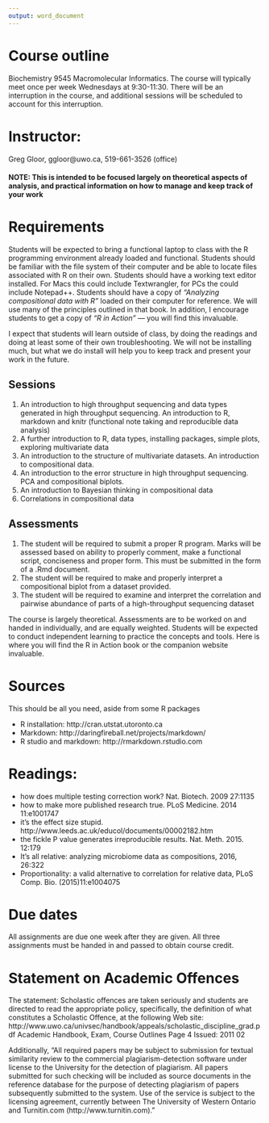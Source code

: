 ```yaml
---
output: word_document
---
```


# Course outline
Biochemistry 9545 Macromolecular Informatics. The course will typically meet once per week Wednesdays at 9:30-11:30. There will be an interruption in the course, and additional sessions will be scheduled to account for this interruption.

# Instructor:
Greg Gloor, ggloor@uwo.ca, 519-661-3526 (office)

#### NOTE: This is intended to be focused largely on theoretical aspects of analysis, and practical information on how to manage and keep track of your work

# Requirements
Students will be expected to bring a functional laptop to class with the R programming environment already loaded and functional. Students should be familiar with the file system of their computer and be able to locate files associated with R on their own. Students should have a working text editor installed. For Macs this could include Textwrangler, for PCs the could include Notepad++. Students should have a copy of _"Analyzing compositional data with R"_ loaded on their computer for reference. We will use many of the principles outlined in that book. In addition, I encourage students to get a copy of _"R in Action"_ --- you will find this invaluable.

I expect that students will learn outside of class, by doing the readings and doing at least some of their own troubleshooting. We will not be installing much, but what we do install will help you to keep track and present your work in the future.

## Sessions
1. An introduction to high throughput sequencing and data types generated in high throughput sequencing. An introduction to R, markdown and knitr (functional note taking and reproducible data analysis)
2. A further introduction to R, data types, installing packages, simple plots, exploring multivariate data
3. An introduction to the structure of multivariate datasets. An introduction to compositional data.
4. An introduction to the error structure in high throughput sequencing. PCA and compositional biplots.
5. An introduction to Bayesian thinking in compositional data
6. Correlations in compositional data

## Assessments
1. The student will be required to submit a proper R program. Marks will be assessed based on ability to properly comment, make a functional script, conciseness and proper form. This must be submitted in the form of a .Rmd document.
2. The student will be required to make and properly interpret a compositional biplot from a dataset provided.
3. The student will be required to examine and interpret the correlation and pairwise abundance of parts of a high-throughput sequencing dataset

The course is largely theoretical. Assessments are to be worked on and handed in individually, and are equally weighted. Students will be expected to conduct independent learning to practice the concepts and tools. Here is where you will find the R in Action book or the companion website invaluable.

# Sources
This should be all you need, aside from some R packages

- R installation: http://cran.utstat.utoronto.ca
- Markdown: http://daringfireball.net/projects/markdown/
- R studio and markdown: http://rmarkdown.rstudio.com

# Readings:
- how does multiple testing correction work? Nat. Biotech. 2009 27:1135
- how to make more published research true. PLoS Medicine. 2014 11:e1001747
- it's the effect size stupid. http://www.leeds.ac.uk/educol/documents/00002182.htm
- the fickle P value generates irreproducible results. Nat. Meth. 2015. 12:179
- It's all relative: analyzing microbiome data as compositions, 2016, 26:322
- Proportionality: a valid alternative to correlation for relative data, PLoS Comp. Bio. (2015)11:e1004075

# Due dates
All assignments are due one week after they are given. All three assignments must be handed in and passed to obtain course credit.

# Statement on Academic Offences
The statement: Scholastic offences are taken seriously and students are directed to read the appropriate policy, specifically, the definition of what constitutes a Scholastic Offence, at the following Web site: http://www.uwo.ca/univsec/handbook/appeals/scholastic_discipline_grad.pdf
Academic Handbook, Exam, Course Outlines Page 4 Issued: 2011 02

Additionally,
"All required papers may be subject to submission for textual similarity review to the commercial plagiarism-detection software under license to the University for the detection of plagiarism. All papers submitted for such checking will be included as source documents in the reference database for the purpose of detecting plagiarism of papers subsequently submitted to the system. Use of the service is subject to the licensing agreement, currently between The University of Western Ontario and Turnitin.com (http://www.turnitin.com)."
